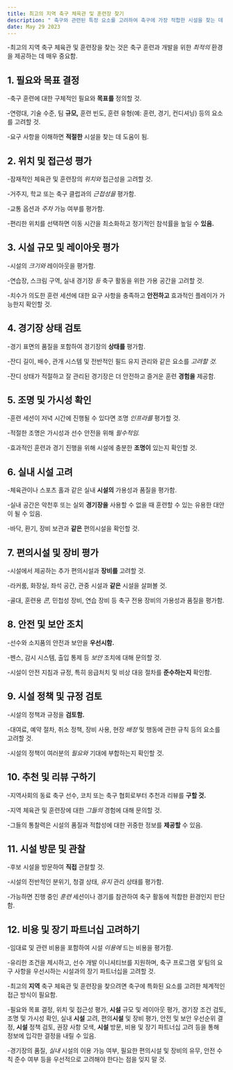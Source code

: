 ```yaml
---
title: 최고의 지역 축구 체육관 및 훈련장 찾기
description: " 축구와 관련된 특정 요소를 고려하여 축구에 가장 적합한 시설을 찾는 데 도움이 되는 체계적인 접근 방식을 설명합니다."
date: May 29 2023
---
```


-최고의 지역 축구 체육관 및 훈련장을 찾는 것은 축구 훈련과 개발을 위한 _최적의_ 환경을 제공하는 데 매우 중요함.

## 1. 필요와 목표 결정
-축구 훈련에 대한 구체적인 필요와 **목표를** 정의할 것. 



-연령대, 기술 수준, 팀 **규모,** 훈련 빈도, 훈련 유형(예: 훈련, 경기, 컨디셔닝) 등의 요소를 고려할 것. 



-요구 사항을 이해하면 **적절한** 시설을 찾는 데 도움이 됨.

## 2. 위치 및 접근성 평가
-잠재적인 체육관 및 훈련장의 _위치와_ 접근성을 고려할 것. 



-거주지, 학교 또는 축구 클럽과의 _근접성을_ 평가함. 



-교통 옵션과 _주차_ 가능 여부를 평가함. 



-편리한 위치를 선택하면 이동 시간을 최소화하고 정기적인 참석률을 높일 수 **있음.**

## 3. 시설 규모 및 레이아웃 평가
-시설의 _크기와_ 레이아웃을 평가함. 



-연습장, 스크림 구역, 실내 경기장 _등_ 축구 활동을 위한 가용 공간을 고려할 것. 



-치수가 의도한 훈련 세션에 대한 요구 사항을 충족하고 **안전하고** 효과적인 플레이가 가능한지 확인할 것.

## 4. 경기장 상태 검토
-경기 표면의 품질을 포함하여 경기장의 **상태를** 평가함. 



-잔디 길이, 배수, 관개 시스템 및 전반적인 필드 유지 관리와 같은 요소를 _고려할 것._ 


-잔디 상태가 적절하고 잘 관리된 경기장은 더 안전하고 즐거운 훈련 **경험을** 제공함.

## 5. 조명 및 가시성 확인
-훈련 세션이 저녁 시간에 진행될 수 있다면 조명 _인프라를_ 평가할 것. 



-적절한 조명은 가시성과 선수 안전을 위해 _필수적임._ 


-효과적인 훈련과 경기 진행을 위해 시설에 충분한 **조명이** 있는지 확인할 것.

## 6. 실내 시설 고려
-체육관이나 스포츠 홀과 같은 실내 **시설의** 가용성과 품질을 평가함. 



-실내 공간은 악천후 또는 실외 **경기장을** 사용할 수 없을 때 훈련할 수 있는 유용한 대안이 될 수 있음. 



-바닥, 환기, 장비 보관과 **같은** 편의시설을 확인할 것.

## 7. 편의시설 및 장비 평가
-시설에서 제공하는 추가 편의시설과 **장비를** 고려할 것. 



-라커룸, 화장실, 좌석 공간, 관중 시설과 **같은** 시설을 살펴볼 것. 



-골대, 훈련용 _콘,_ 민첩성 장비, 연습 장비 등 축구 전용 장비의 가용성과 품질을 평가함.

## 8. 안전 및 보안 조치
-선수와 소지품의 안전과 보안을 **우선시함.** 


-펜스, 감시 시스템, 출입 통제 등 _보안_ 조치에 대해 문의할 것. 



-시설이 안전 지침과 규정, 특히 응급처치 및 비상 대응 절차를 **준수하는지** 확인함.

## 9. 시설 정책 및 규정 검토
-시설의 정책과 규정을 **검토함.** 


-대여료, 예약 절차, 취소 정책, 장비 사용, 현장 _배정_ 및 행동에 관한 규칙 등의 요소를 고려할 것. 



-시설의 정책이 여러분의 _필요와_ 기대에 부합하는지 확인할 것.

## 10. 추천 및 리뷰 구하기
-지역사회의 동료 축구 선수, 코치 또는 축구 협회로부터 추천과 리뷰를 **구할 것.** 


-지역 체육관 및 훈련장에 대한 _그들의_ 경험에 대해 문의할 것. 



-그들의 통찰력은 시설의 품질과 적합성에 대한 귀중한 정보를 **제공할** 수 있음.

## 11. 시설 방문 및 관찰
-후보 시설을 방문하여 **직접** 관찰할 것. 



-시설의 전반적인 분위기, 청결 상태, _유지_ 관리 상태를 평가함. 



-가능하면 진행 중인 _훈련_ 세션이나 경기를 참관하여 축구 활동에 적합한 환경인지 판단함.

## 12. 비용 및 장기 파트너십 고려하기
-임대료 및 관련 비용을 포함하여 시설 _이용에_ 드는 비용을 평가함. 



-유리한 조건을 제시하고, 선수 개발 이니셔티브를 지원하며, 축구 프로그램 _및_ 팀의 요구 사항을 우선시하는 시설과의 장기 파트너십을 고려할 것.

-최고의 **지역** 축구 체육관 및 훈련장을 찾으려면 축구에 특화된 요소를 고려한 체계적인 접근 방식이 필요함. 



-필요와 목표 결정, 위치 및 접근성 평가, **시설** 규모 및 레이아웃 평가, 경기장 조건 검토, 조명 및 가시성 확인, 실내 **시설** 고려, 편의**시설** 및 장비 평가, 안전 및 보안 우선순위 결정, **시설** 정책 검토, 권장 사항 모색, **시설** 방문, 비용 및 장기 파트너십 고려 등을 통해 정보에 입각한 결정을 내릴 수 있음. 



-경기장의 품질, _실내_ 시설의 이용 가능 여부, 필요한 편의시설 및 장비의 유무, 안전 수칙 준수 여부 등을 우선적으로 고려해야 한다는 점을 잊지 말 것. 




